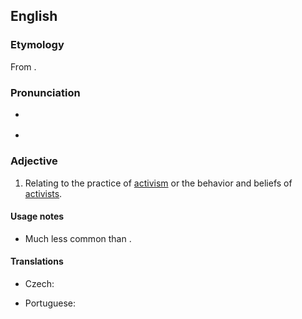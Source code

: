 ==English==

===Etymology===
From {{suffix|en|activist|ic}}.

===Pronunciation===
* {{a|US}} {{IPA|en|/æk.tɪˈvɪst.ɪk/}}
* {{rhymes|en|ɪstɪk}}

===Adjective===
{{en-adj}}

# Relating to the practice of [[activism]] or the behavior and beliefs of [[activist]]s.

====Usage notes====
* Much less common than {{m|en|activist|pos=adjective}}.

====Translations====
{{trans-see|activist}}

{{trans-top|relating to activism or activists}}
* Czech: {{t|cs|aktivistický|m}}
{{trans-mid}}
* Portuguese: {{t+|pt|ativista}}
{{trans-bottom}}